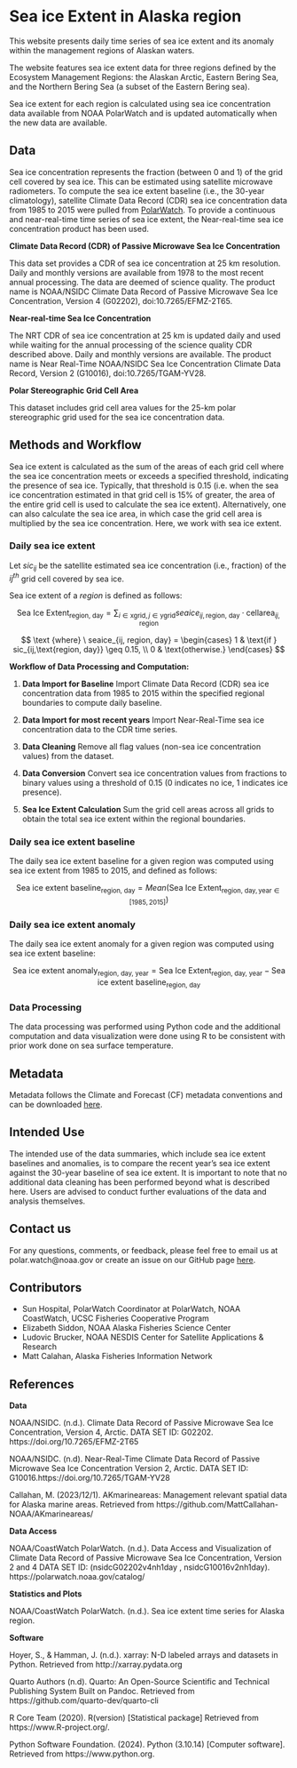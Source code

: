 # Sea ice Extent in Alaska region

This website presents daily time series of sea ice extent and its anomaly within the management regions of Alaskan waters.

The website features sea ice extent data for three regions defined by the Ecosystem Management Regions: the Alaskan Arctic, Eastern Bering Sea, and the Northern Bering Sea (a subset of the Eastern Bering sea).

Sea ice extent for each region is calculated using sea ice concentration data available from NOAA PolarWatch and is updated automatically when the new data are available.

## Data

Sea ice concentration represents the fraction (between 0 and 1) of the grid cell covered by sea ice. This can be estimated using satellite microwave radiometers. To compute the sea ice extent baseline (i.e., the 30-year climatology), satellite Climate Data Record (CDR) sea ice concentration data from 1985 to 2015 were pulled from [PolarWatch](https://polarwatch.noaa.gov/catalog/ice-sq-nh-nsidc-cdr-v4/preview/?dataset=monthly&var=cdr_seaice_conc_monthly&time_min=2023-12-01T00:00:00Z&time_max=2023-12-01T00:00:00Z&proj=epsg3413&colorBar=KT_ice,,,0,1,). To provide a continuous and near-real-time time series of sea ice extent, the Near-real-time sea ice concentration product has been used.


__Climate Data Record (CDR) of Passive Microwave Sea Ice Concentration__

This data set provides a CDR of sea ice concentration at 25 km resolution. Daily and monthly versions are available from 1978 to the most recent annual processing. The data are deemed of science quality. The product name is NOAA/NSIDC Climate Data Record of Passive Microwave Sea Ice Concentration, Version 4 (G02202), doi:10.7265/EFMZ-2T65.


__Near-real-time Sea Ice Concentration__

The NRT CDR of sea ice concentration at 25 km is updated daily and used while waiting for the annual processing of the science quality CDR described above. Daily and monthly versions are available. The product name is Near Real-Time NOAA/NSIDC Sea Ice Concentration Climate Data Record, Version 2 (G10016), doi:10.7265/TGAM-YV28.


__Polar Stereographic Grid Cell Area__

This dataset includes grid cell area values for the 25-km polar stereographic grid used for the sea ice concentration data.

## Methods and Workflow

Sea ice extent is calculated as the sum of the areas of each grid cell where the sea ice concentration meets or exceeds a specified threshold, indicating the presence of sea ice. Typically, that threshold is 0.15 (i.e. when the sea ice concentration estimated in that grid cell is 15% of greater, the area of the entire grid cell is used to calculate the sea ice extent). Alternatively, one can also calculate the sea ice area, in which case the grid cell area is multiplied by the sea ice concentration. Here, we work with sea ice extent.

### Daily sea ice extent

Let $sic_{ij}$ be the satellite estimated sea ice concentration (i.e., fraction) of the $ij^{th}$ grid cell covered by sea ice.

Sea ice extent of a ${region}$ is defined as follows:

$$
\text{Sea Ice Extent}_{\text{region, day}} = \sum_{i \in \text{xgrid}, j \in \text{ygrid}} seaice_{ij,\text{region, day}} \cdot \text{cellarea}_{ij, \text{region}}
$$

$$ 
\text {where} 
\ seaice_{ij, region, day} =
\begin{cases} 
1 & \text{if } sic_{ij,\text{region, day}} \geq 0.15, \\
0 & \text{otherwise.}
\end{cases}
$$

__Workflow of Data Processing and Computation:__

1.  __Data Import for Baseline__ Import Climate Data Record (CDR) sea ice concentration data from 1985 to 2015 within the specified regional boundaries to compute daily baseline.

2. __Data Import for most recent years__ Import Near-Real-Time sea ice concentration data to the CDR time series.

3. __Data Cleaning__ Remove all flag values (non-sea ice concentration values) from the dataset.

4. __Data Conversion__ Convert sea ice concentration values from fractions to binary values using a threshold of 0.15 (0 indicates no ice, 1 indicates ice presence).

4. __Sea Ice Extent Calculation__ Sum the grid cell areas across all grids to obtain the total sea ice extent within the regional boundaries.


### Daily sea ice extent baseline

The daily sea ice extent baseline for a given region was computed using sea ice extent from 1985 to 2015, and defined as follows:

$$
\text{Sea ice extent baseline}_{\text{region, day}} = Mean (\text{Sea Ice Extent}_{\text{region, day}, \text{year} \in [1985, 2015]})
$$ 

### Daily sea ice extent anomaly

The daily sea ice extent anomaly for a given region was computed using sea ice extent baseline:

$$
\text{Sea ice extent anomaly}_{\text{region, day, year}} = \text{Sea Ice Extent}_{\text{region, day, year}} - \text{Sea ice extent baseline}_{\text{region, day}} 
$$ 


### Data Processing

The data processing was performed using Python code and the additional computation and data visualization were done using R to be consistent with prior work done on sea surface temperature.

## Metadata

Metadata follows the Climate and Forecast (CF) metadata conventions and can be downloaded [here](https://cfconventions.org/Data/cf-conventions/cf-conventions-1.11/cf-conventions.html).

## Intended Use

The intended use of the data summaries, which include sea ice extent baselines and anomalies, is to compare the recent year's sea ice extent against the 30-year baseline of sea ice extent. It is important to note that no additional data cleaning has been performed beyond what is described here. Users are advised to conduct further evaluations of the data and analysis themselves.

## Contact us

For any questions, comments, or feedback, please feel free to email us at polar.watch@noaa.gov or create an issue on our GitHub page [here]().

## Contributors

* Sun Hospital, PolarWatch Coordinator at PolarWatch, NOAA CoastWatch, UCSC Fisheries Cooperative Program
* Elizabeth Siddon, NOAA Alaska Fisheries Science Center
* Ludovic Brucker, NOAA NESDIS Center for Satellite Applications & Research
* Matt Calahan, Alaska Fisheries Information Network 

## References

**Data**

NOAA/NSIDC. (n.d.). Climate Data Record of Passive Microwave Sea Ice Concentration, Version 4, Arctic. DATA SET ID: G02202. https://doi.org/10.7265/EFMZ-2T65

NOAA/NSIDC. (n.d). Near-Real-Time Climate Data Record of Passive Microwave Sea Ice Concentration  Version 2, Arctic. DATA SET ID: G10016.https://doi.org/10.7265/TGAM-YV28

Callahan, M. (2023/12/1). AKmarineareas: Management relevant spatial data for Alaska marine areas. Retrieved from https://github.com/MattCallahan-NOAA/AKmarineareas/

**Data Access**

NOAA/CoastWatch PolarWatch. (n.d.). Data Access and Visualization of Climate Data Record of Passive Microwave Sea Ice Concentration, Version 2 and 4 DATA SET ID: (nsidcG02202v4nh1day
, nsidcG10016v2nh1day).  https://polarwatch.noaa.gov/catalog/

**Statistics and Plots**

NOAA/CoastWatch PolarWatch. (n.d.). Sea ice extent time series for Alaska region. 

**Software**

Hoyer, S., & Hamman, J. (n.d.). xarray: N-D labeled arrays and datasets in Python. Retrieved from http://xarray.pydata.org

Quarto Authors (n.d). Quarto: An Open-Source Scientific and Technical Publishing System Built on Pandoc. Retrieved from https://github.com/quarto-dev/quarto-cli

R Core Team (2020). R(version) [Statistical package] Retrieved from https://www.R-project.org/. 

Python Software Foundation. (2024). Python (3.10.14) [Computer software]. Retrieved from https://www.python.org.

